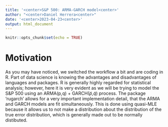 ```yaml
---
title: '<center>S&P 500: ARMA-GARCH model<center>'
author: "<center>Daniel Herrera<center>"
date: '<center>2023-04-23<center>'
output: html_document
---
```


```r
knitr::opts_chunk$set(echo = TRUE)
```

# Motivation

As you may have noticed, we switched the workflow a bit and are coding in R. Part of data science is knowing the advantages and disadvantages of languages and packages. R is generally highly regarded for statistical analysis; however, here it is very evident as we will be trying to model the S&P 500 using an ARMA(p,q) + GARCH($\tilde{p}$,$\tilde{q}$) process. The package 'rugarch' allows for a very important implementation detail, that the ARMA and GARCH models are fit simultaneously. This is done using quasi-MLE because it allows us to not make a distribution about the distribution of the true error distribution, which is generally made out to be normally distibuted. 